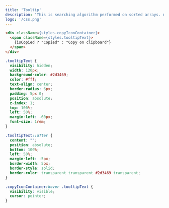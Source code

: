 ```yaml
---
title: 'Tooltip'
description: 'This is searching algorithm performed on sorted arrays. As it divides the entire array in every iteration, the runtime is O(logn).'
logo: '/css.png'
---
```


```html
<div className={styles.copyIconContainer}>
  <span className={styles.tooltipText}>
    {isCopied ? "Copied" : "Copy on clipboard"}
  </span>
</div>
```
```css
.tooltipText {
  visibility: hidden;
  width: 120px;
  background-color: #2d3469;
  color: #fff;
  text-align: center;
  border-radius: 6px;
  padding: 5px 0;
  position: absolute;
  z-index: 1;
  top: 100%;
  left: 50%;
  margin-left: -60px;
  font-size: 1rem;
}

.tooltipText::after {
  content: "";
  position: absolute;
  bottom: 100%;
  left: 50%;
  margin-left: -5px;
  border-width: 5px;
  border-style: solid;
  border-color: transparent transparent #2d3469 transparent;
}

.copyIconContainer:hover .tooltipText {
  visibility: visible;
  cursor: pointer;
}
```